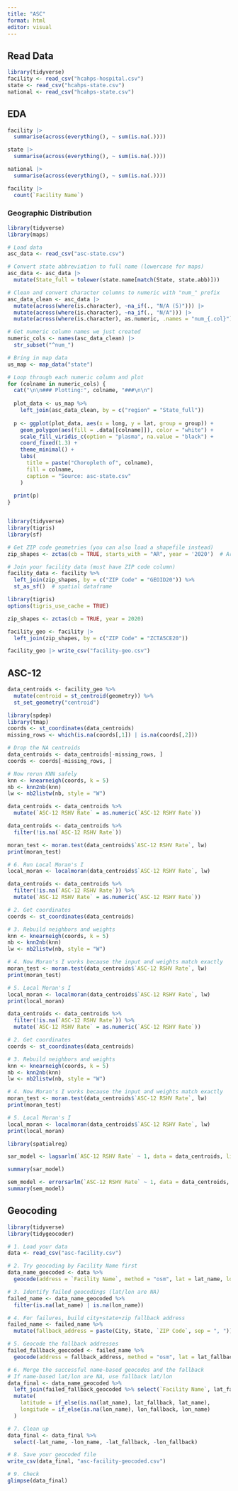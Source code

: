 ---
title: "ASC"
format: html
editor: visual
---

## Read Data

```{r}
library(tidyverse)
facility <- read_csv("hcahps-hospital.csv")
state <- read_csv("hcahps-state.csv")
national <- read_csv("hcahps-state.csv")
```

## EDA

```{r}
facility |>
  summarise(across(everything(), ~ sum(is.na(.))))

state |>
  summarise(across(everything(), ~ sum(is.na(.))))

national |>
  summarise(across(everything(), ~ sum(is.na(.))))


```

```{r}
facility |>
  count(`Facility Name`)
```

### Geographic Distribution

```{r}
library(tidyverse)
library(maps)

# Load data
asc_data <- read_csv("asc-state.csv")

# Convert state abbreviation to full name (lowercase for maps)
asc_data <- asc_data |>
  mutate(State_full = tolower(state.name[match(State, state.abb)]))

# Clean and convert character columns to numeric with "num_" prefix
asc_data_clean <- asc_data |>
  mutate(across(where(is.character), ~na_if(., "N/A (5)"))) |>
  mutate(across(where(is.character), ~na_if(., "N/A"))) |>
  mutate(across(where(is.character), as.numeric, .names = "num_{.col}"))

# Get numeric column names we just created
numeric_cols <- names(asc_data_clean) |> 
  str_subset("^num_")

# Bring in map data
us_map <- map_data("state")

# Loop through each numeric column and plot
for (colname in numeric_cols) {
  cat("\n\n### Plotting:", colname, "###\n\n")
  
  plot_data <- us_map %>%
    left_join(asc_data_clean, by = c("region" = "State_full"))
  
  p <- ggplot(plot_data, aes(x = long, y = lat, group = group)) +
    geom_polygon(aes(fill = .data[[colname]]), color = "white") +
    scale_fill_viridis_c(option = "plasma", na.value = "black") +
    coord_fixed(1.3) +
    theme_minimal() +
    labs(
      title = paste("Choropleth of", colname),
      fill = colname,
      caption = "Source: asc-state.csv"
    )
  
  print(p)
}

```

```{r}


```

```{r}
library(tidyverse)
library(tigris)
library(sf)

# Get ZIP code geometries (you can also load a shapefile instead)
zip_shapes <- zctas(cb = TRUE, starts_with = "AR", year = '2020')  # Arkansas ZIPs, or use all

# Join your facility data (must have ZIP code column)
facility_data <- facility %>%
  left_join(zip_shapes, by = c("ZIP Code" = "GEOID20")) %>%
  st_as_sf()  # spatial dataframe

```

```{r}
library(tigris)
options(tigris_use_cache = TRUE)

zip_shapes <- zctas(cb = TRUE, year = 2020)

```

```{r}
facility_geo <- facility |>
  left_join(zip_shapes, by = c("ZIP Code" = "ZCTA5CE20"))
```

```{r}
facility_geo |> write_csv("facility-geo.csv")
```

## ASC-12

```{r}
data_centroids <- facility_geo %>% 
  mutate(centroid = st_centroid(geometry)) %>% 
  st_set_geometry("centroid")
```

```{r}
library(spdep)
library(tmap)
coords <- st_coordinates(data_centroids)
missing_rows <- which(is.na(coords[,1]) | is.na(coords[,2]))

# Drop the NA centroids
data_centroids <- data_centroids[-missing_rows, ]
coords <- coords[-missing_rows, ]

# Now rerun KNN safely
knn <- knearneigh(coords, k = 5)
nb <- knn2nb(knn)
lw <- nb2listw(nb, style = "W")
```

```{r}
data_centroids <- data_centroids %>%
  mutate(`ASC-12 RSHV Rate` = as.numeric(`ASC-12 RSHV Rate`))

data_centroids <- data_centroids %>%
  filter(!is.na(`ASC-12 RSHV Rate`))

moran_test <- moran.test(data_centroids$`ASC-12 RSHV Rate`, lw)
print(moran_test)

# 6. Run Local Moran's I
local_moran <- localmoran(data_centroids$`ASC-12 RSHV Rate`, lw)
```

```{r}
data_centroids <- data_centroids %>%
  filter(!is.na(`ASC-12 RSHV Rate`)) %>%
  mutate(`ASC-12 RSHV Rate` = as.numeric(`ASC-12 RSHV Rate`))

# 2. Get coordinates
coords <- st_coordinates(data_centroids)

# 3. Rebuild neighbors and weights
knn <- knearneigh(coords, k = 5)
nb <- knn2nb(knn)
lw <- nb2listw(nb, style = "W")

# 4. Now Moran's I works because the input and weights match exactly
moran_test <- moran.test(data_centroids$`ASC-12 RSHV Rate`, lw)
print(moran_test)

# 5. Local Moran's I
local_moran <- localmoran(data_centroids$`ASC-12 RSHV Rate`, lw)
print(local_moran)
```

```{r}
data_centroids <- data_centroids %>%
  filter(!is.na(`ASC-12 RSHV Rate`)) %>%
  mutate(`ASC-12 RSHV Rate` = as.numeric(`ASC-12 RSHV Rate`))

# 2. Get coordinates
coords <- st_coordinates(data_centroids)

# 3. Rebuild neighbors and weights
knn <- knearneigh(coords, k = 5)
nb <- knn2nb(knn)
lw <- nb2listw(nb, style = "W")

# 4. Now Moran's I works because the input and weights match exactly
moran_test <- moran.test(data_centroids$`ASC-12 RSHV Rate`, lw)
print(moran_test)

# 5. Local Moran's I
local_moran <- localmoran(data_centroids$`ASC-12 RSHV Rate`, lw)
print(local_moran)
```

```{r}
library(spatialreg)

sar_model <- lagsarlm(`ASC-12 RSHV Rate` ~ 1, data = data_centroids, listw = lw)

```

```{r}
summary(sar_model)
```

```{r}
sem_model <- errorsarlm(`ASC-12 RSHV Rate` ~ 1, data = data_centroids, listw = lw)
summary(sem_model)
```

## Geocoding

```{r}
library(tidyverse)
library(tidygeocoder)

# 1. Load your data
data <- read_csv("asc-facility.csv")

# 2. Try geocoding by Facility Name first
data_name_geocoded <- data %>%
  geocode(address = `Facility Name`, method = "osm", lat = lat_name, long = lon_name)

# 3. Identify failed geocodings (lat/lon are NA)
failed_name <- data_name_geocoded %>%
  filter(is.na(lat_name) | is.na(lon_name))

# 4. For failures, build city+state+zip fallback address
failed_name <- failed_name %>%
  mutate(fallback_address = paste(City, State, `ZIP Code`, sep = ", "))

# 5. Geocode the fallback addresses
failed_fallback_geocoded <- failed_name %>%
  geocode(address = fallback_address, method = "osm", lat = lat_fallback, long = lon_fallback)

# 6. Merge the successful name-based geocodes and the fallback
# If name-based lat/lon are NA, use fallback lat/lon
data_final <- data_name_geocoded %>%
  left_join(failed_fallback_geocoded %>% select(`Facility Name`, lat_fallback, lon_fallback), by = "Facility Name") %>%
  mutate(
    latitude = if_else(is.na(lat_name), lat_fallback, lat_name),
    longitude = if_else(is.na(lon_name), lon_fallback, lon_name)
  )

# 7. Clean up
data_final <- data_final %>%
  select(-lat_name, -lon_name, -lat_fallback, -lon_fallback)

# 8. Save your geocoded file
write_csv(data_final, "asc-facility-geocoded.csv")

# 9. Check
glimpse(data_final)

```
